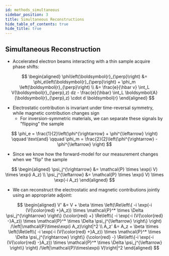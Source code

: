```yaml
---
id: methods_simultaneous
sidebar_position: 3
title: Simultaneous Reconstructions
hide_table_of_contents: true
hide_title: true
---
```



## Simultaneous Reconstruction

- Accelerated electron beams interacting with a thin sample acquire phase shifts:  

$$
\begin{aligned}
	\phi\left(\boldsymbol{r}_{\perp}\right) &= \phi_e\left(\boldsymbol{r}_{\perp}\right) + \phi_m \left(\boldsymbol{r}_{\perp}\right) \\
	&= \frac{e}{\hbar v} \int_L V(\boldsymbol{r}_{\perp},z) dz - \frac{e}{\hbar} \int_L \boldsymbol{A}(\boldsymbol{r}_{\perp},z) \cdot d \boldsymbol{r}
\end{aligned}
$$

<Tabs>
<TabItem value="naive" label="'Naive' Subtraction" default>

- Electrostatic contribution is invariant under time-reversal symmetry, while magnetic contribution changes sign
  - For inversion-symmetric materials, we can separate these signals by "flipping" the sample

$$
	\phi_e = \frac{1}{2}\left(\phi^{\rightarrow} + \phi^{\leftarrow} \right) \qquad \text{and} \qquad
	\phi_m = \frac{2}{2}\left(\phi^{\rightarrow} - \phi^{\leftarrow} \right)
$$
</TabItem>

<TabItem value="simultaneous" label="Simultaneous Adjoint Operator">

- Since we know how the forward-model for our measurement changes when we "flip" the sample

$$
\begin{aligned}
  \psi_j^{\rightarrow} &= \mathcal{P} \times \exp(i V) \times \exp(i A_z)  \\
  \psi_j^{\leftarrow} &= \mathcal{P} \times \exp(i V) \times \exp(-i A_z)
\end{aligned}
$$
  
- We can reconstruct the electrostatic and magnetic contributions jointly using an appropriate adjoint:

$$
\begin{aligned}
  V' &= V + \beta \times \left(\Re\left\{ -i \exp(-i (V{\color{red} +}A_z)) \times \mathcal{P}^* \times \Delta \psi_j^{\rightarrow} \right\} {\color{red} +} \Re\left\{ -i \exp(-i (V{\color{red} -}A_z)) \times \mathcal{P}^* \times \Delta \psi_j^{\leftarrow} \right\} \right) /\left|\mathcal{P}\times\exp(i A_z)\right|^2 \\
  A_z' &= A_z + \beta \times \left(\Re\left\{ -i \exp(-i (V{\color{red} +}A_z)) \times \mathcal{P}^* \times \Delta \psi_j^{\rightarrow} \right\} {\color{red} -} \Re\left\{-i \exp(-i (V{\color{red} -}A_z)) \times \mathcal{P}^* \times \Delta \psi_j^{\leftarrow} \right\} \right) /\left|\mathcal{P}\times\exp(i V)\right|^2
\end{aligned}
$$
</TabItem>
</Tabs>
